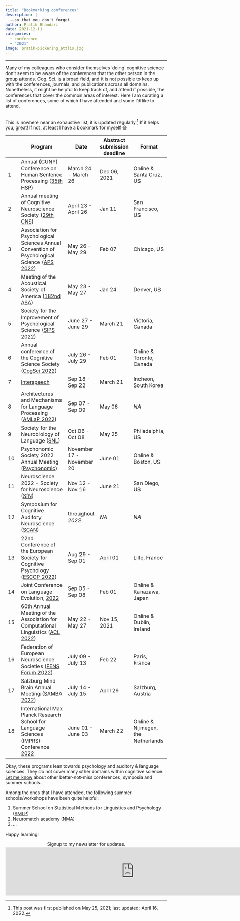 ```yaml
---
title: "Bookmarking conferences"
description: |
  ……so that you don't forget
author: Pratik Bhandari
date: 2021-12-11
categories:
  - conference
  - "2021"
image: pratik-pickering_attlis.jpg
---
```


<!-- Oh, so some links brought you here. Cool.\ -->

***

Many of my colleagues who consider themselves 'doing' cognitive science don't seem to be aware of the conferences that the other person in the group attends.
Cog. Sci. is a broad field, and it is not possible to keep up with the conferences, journals, and publications across all domains. 
Nonetheless, it might be helpful to keep track of, and attend if possible, the conferences that cover the common areas of interest.
Here I am curating a list of conferences, some of which I have attended and some I'd like to attend.

<br> This is nowhere near an exhaustive list; it is updated regularly.[^1]
If it helps you, great! If not, at least I have a bookmark for myself <l> 😅 </l>

[^1]: This post was first published on May 25, 2021; last updated: April 16, 2022.



|     | Program                                                                                                                                                                                         | Date                      | Abstract submission deadline | Format                             |
|---------|------------------------------------|---------|---------|---------|
| 1   | Annual (CUNY) Conference on Human Sentence Processing ([35th HSP](https://hsp2022.ucsc.edu/))                                                                                                   | March 24 - March 26       | Dec 06, 2021                 | Online & Santa Cruz, US            |
| 2   | Annual meeting of Cognitive Neuroscience Society ([29th CNS](https://www.cogneurosociety.org/submit_a_poster/))                                                                                 | April 23 - April 26       | Jan 11                       | San Francisco, US                  |
| 3   | Association for Psychological Sciences Annual Convention of Psychological Science ([APS 2022](https://www.psychologicalscience.org/conventions/2022-aps-annual-convention/cfs))                 | May 26 - May 29           | Feb 07                       | Chicago, US                        |
| 4   | Meeting of the Acoustical Society of America ([182nd ASA](https://acousticalsociety.org/asa-meetings/))                                                                                         | May 23 - May 27           | Jan 24                       | Denver, US                         |
| 5   | Society for the Improvement of Psychological Science ([SIPS 2022](https://www.improvingpsych.org/SIPS2022/))                                                                                    | June 27 - June 29         | March 21                     | Victoria, Canada                   |
| 6   | Annual conference of the Cognitive Science Society ([CogSci 2022](https://cognitivesciencesociety.org/submissions/))                                                                            | July 26 - July 29         | Feb 01                       | Online & Toronto, Canada           |
| 7   | [Interspeech](https://interspeech2022.org/index.php/papers/)                                                                                                                                    | Sep 18 - Sep 22           | March 21                     | Incheon, South Korea               |
| 8   | Architectures and Mechanisms for Language Processing ([AMLaP 2022](https://amlap2022.york.ac.uk))                                                                                               | Sep 07 - Sep 09           | May 06                       | *NA*                               |
| 9   | Society for the Neurobiology of Language ([SNL](https://www.neurolang.org/))                                                                                                                    | Oct 06 - Oct 08           | May 25                       | Philadelphia, US                   |
| 10  | Psychonomic Society 2022 Annual Meeting ([Psychonomic](https://www.psychonomic.org/page/2022AnnualMeeting))                                                                                     | November 17 - November 20 | June 01                      | Online & Boston, US                |
| 11  | Neuroscience 2022 - Society for Neuroscience ([SfN](https://www.sfn.org/meetings/neuroscience-2022))                                                                                            | Nov 12 - Nov 16           | June 21                      | San Diego, US                      |
| 12  | Symposium for Cognitive Auditory Neuroscience ([SCAN](https://events.mcs.cmu.edu/scan2021/#:~:text=The%20Symposium%20for%20Cognitive%20Auditory,lively%20gathering%20in%20Pittsburgh%2C%20PA.)) | throughout *2022*         | *NA*                         | *NA*                               |
| 13  | 22nd Conference of the European Society for Cognitive Psychology ([ESCOP 2022](https://escop2022.org/submit-a-symposium-or-an-abstract))                                                        | Aug 29 - Sep 01           | April 01                     | Lille, France                      |
| 14  | Joint Conference on Language Evolution, [2022](https://sites.google.com/view/joint-conf-language-evolution/important-dates?authuser=0)                                                          | Sep 05 - Sep 08           | Feb 01                       | Online & Kanazawa, Japan           |
| 15  | 60th Annual Meeting of the Association for Computational Linguistics ([ACL 2022](https://www.2022.aclweb.org/))                                                                                 | May 22 - May 27           | Nov 15, 2021                 | Online & Dublin, Ireland           |
| 16  | Federation of European Neuroscience Societies ([FENS Forum 2022](https://forum.fens.org/))                                                                                                      | July 09 - July 13         | Feb 22                       | Paris, France                      |
| 17  | Salzburg Mind Brain Annual Meeting ([SAMBA 2022](https://samba.ccns.sbg.ac.at/samba-2022/register-and-submit-abstracts/))                                                                       | July 14 - July 15         | April 29                     | Salzburg, Austria                  |
| 18  | International Max Planck Research School for Language Sciences (IMPRS) Conference [2022](https://www.mpi.nl/imprs-conference)                                                                   | June 01 - June 03         | March 22                     | Online & Nijmegen, the Netherlands |

Okay, these programs lean towards psychology and auditory & language sciences. They do not cover many other domains within cognitive science. <a href="mailto:pratikbhandarinp+blog@gmail.com?">Let me know</a> about other better-not-miss conferences, symposia and summer schools.<!-- https://direct.mit.edu/opmi/issue # Note this journal. -->

Among the ones that I have attended, the following summer schools/workshops have been quite helpful:

1.  Summer School on Statistical Methods for Linguistics and Psychology ([SMLP](https://vasishth.github.io/IntroBayesSMLP2021/))
2.  Neuromatch academy ([NMA](https://academy.neuromatch.io))
3.  ...

Happy learning!


<div
<b style="text-align:center;">Signup to my newsletter for updates.</b>
</div>

<iframe
src="https://drpratik.substack.com/embed" width="800" height="150" style="border:1px solid #EEE; background:white;" frameborder="0" scrolling="no">
</iframe>
 
 